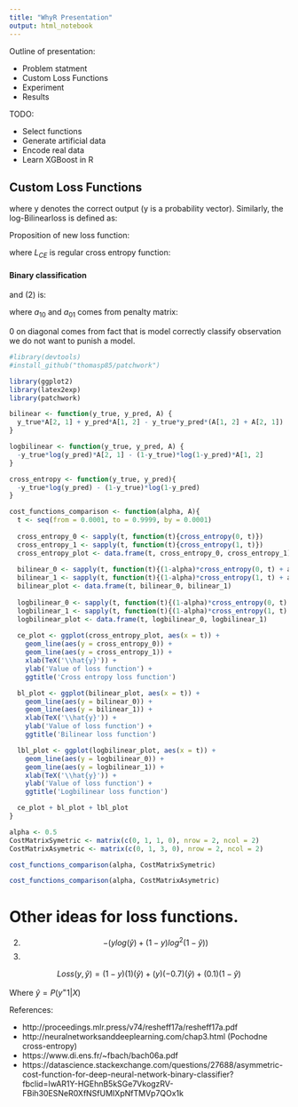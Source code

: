 ```yaml
---
title: "WhyR Presentation"
output: html_notebook
---
```


Outline of presentation:

* Problem statment
* Custom Loss Functions
* Experiment
* Results

TODO:

* Select functions
* Generate artificial data
* Encode real data
* Learn XGBoost in R

Custom Loss Functions
---------------------

\begin{equation} \label{eq:bilinear}
  L_{B}=y^TA\hat{y}
\end{equation}

where y denotes the correct output (y is a probability vector).  Similarly, the log-Bilinearloss is defined as:

\begin{equation} \label{eq:logbilinear}
  L_{LB}=−y^TAlog(1−\hat{y})
\end{equation}
Proposition of new loss function:

\begin{equation} 
  L_{CE} + L_{B}= (1−\alpha)L_{CE}+\alpha yTA\hat{y}(3)
\end{equation}


\begin{equation} 
  L_{CE}+L_{B}= (1−\alpha)L_{CE}−\alpha yTAlog(1−\hat{y})
\end{equation}

where $L_{CE}$ is regular cross entropy function:

\begin{equation} 
  L_{CE}=−ylog(\hat{y})+(1−y)log(1−\hat{y}) 
\end{equation}

#### Binary classification

\begin{equation}  
  L_{L} = ya_{10} + \hat{y}a_{01} - y\hat{y}(a_{10}+a_{01}) 
\end{equation}

and (2) is:

\begin{equation} 
  L_{LB} = -log(\hat{y})*y*a_{10} - log(1-\hat{y})*(1-y)*a_{01}
\end{equation}

where $a_{10}$ and $a_{01}$ comes from penalty matrix:

\begin{equation}
  A  = \begin{bmatrix} 0 & a_{01} \\ a_{10} & 0 \end{bmatrix}
\end{equation}

0 on diagonal comes from fact that is model correctly classify observation we do not want to punish a model.


```r
#library(devtools)
#install_github("thomasp85/patchwork")

library(ggplot2)
library(latex2exp)
library(patchwork)

bilinear <- function(y_true, y_pred, A) {
  y_true*A[2, 1] + y_pred*A[1, 2] - y_true*y_pred*(A[1, 2] + A[2, 1])
}

logbilinear <- function(y_true, y_pred, A) {
  -y_true*log(y_pred)*A[2, 1] - (1-y_true)*log(1-y_pred)*A[1, 2]
}

cross_entropy <- function(y_true, y_pred){
  -y_true*log(y_pred) - (1-y_true)*log(1-y_pred)
}

cost_functions_comparison <- function(alpha, A){
  t <- seq(from = 0.0001, to = 0.9999, by = 0.0001)
  
  cross_entropy_0 <- sapply(t, function(t){cross_entropy(0, t)})
  cross_entropy_1 <- sapply(t, function(t){cross_entropy(1, t)})
  cross_entropy_plot <- data.frame(t, cross_entropy_0, cross_entropy_1)
  
  bilinear_0 <- sapply(t, function(t){(1-alpha)*cross_entropy(0, t) + alpha*bilinear(0, t, A)})
  bilinear_1 <- sapply(t, function(t){(1-alpha)*cross_entropy(1, t) + alpha*bilinear(1, t, A)})
  bilinear_plot <- data.frame(t, bilinear_0, bilinear_1)
  
  logbilinear_0 <- sapply(t, function(t){(1-alpha)*cross_entropy(0, t) + alpha*logbilinear(0, t, A)})
  logbilinear_1 <- sapply(t, function(t){(1-alpha)*cross_entropy(1, t) + alpha*logbilinear(1, t, A)})
  logbilinear_plot <- data.frame(t, logbilinear_0, logbilinear_1)
  
  ce_plot <- ggplot(cross_entropy_plot, aes(x = t)) + 
    geom_line(aes(y = cross_entropy_0)) + 
    geom_line(aes(y = cross_entropy_1)) +
    xlab(TeX('\\hat{y}')) + 
    ylab('Value of loss function') +
    ggtitle('Cross entropy loss function')

  bl_plot <- ggplot(bilinear_plot, aes(x = t)) + 
    geom_line(aes(y = bilinear_0)) + 
    geom_line(aes(y = bilinear_1)) +
    xlab(TeX('\\hat{y}')) + 
    ylab('Value of loss function') +
    ggtitle('Bilinear loss function')

  lbl_plot <- ggplot(logbilinear_plot, aes(x = t)) + 
    geom_line(aes(y = logbilinear_0)) + 
    geom_line(aes(y = logbilinear_1)) +
    xlab(TeX('\\hat{y}')) + 
    ylab('Value of loss function') +
    ggtitle('Logbilinear loss function')

  ce_plot + bl_plot + lbl_plot 
}

alpha <- 0.5
CostMatrixSymetric <- matrix(c(0, 1, 1, 0), nrow = 2, ncol = 2)
CostMatrixAsymetric <- matrix(c(0, 1, 3, 0), nrow = 2, ncol = 2)
```

```r
cost_functions_comparison(alpha, CostMatrixSymetric)
```

```r
cost_functions_comparison(alpha, CostMatrixAsymetric)
```


# Other ideas for loss functions.

2)
$$
−(ylog(\hat{y})+(1−y)log^2(1−\hat{y}))
$$
3)

$$Loss(y,\hat{y})=(1−y)(1)(\hat{y})+(y)(−0.7)(\hat{y})+(0.1)(1−\hat{y})$$

Where $\hat{y}=P(y^=1|X)$

References:

* http://proceedings.mlr.press/v74/resheff17a/resheff17a.pdf
* http://neuralnetworksanddeeplearning.com/chap3.html (Pochodne cross-entropy)
* https://www.di.ens.fr/~fbach/bach06a.pdf
* https://datascience.stackexchange.com/questions/27688/asymmetric-cost-function-for-deep-neural-network-binary-classifier?fbclid=IwAR1Y-HGEhnB5kSGe7VkogzRV-FBih30ESNeR0XfNSfUMIXpNfTMVp7QOx1k
